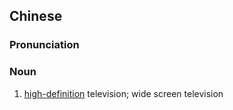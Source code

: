 ==Chinese==
{{zh-forms|s=高清宽|type=21}}

===Pronunciation===
{{zh-pron
|m=gāoqīngkuān
|cat=n
}}

===Noun===
{{zh-noun}}

# [[high-definition]] television; wide screen television

{{zh-cat|Television}}